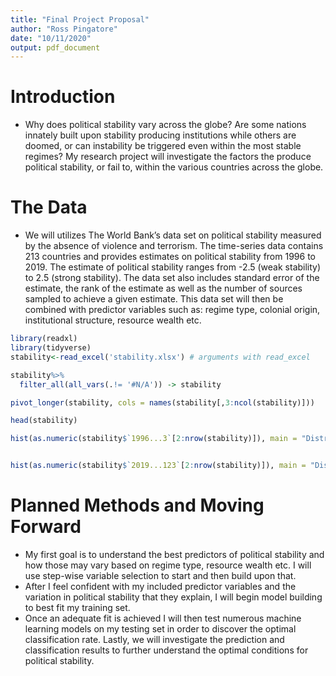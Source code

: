 ```yaml
---
title: "Final Project Proposal"
author: "Ross Pingatore"
date: "10/11/2020"
output: pdf_document
---
```

# Introduction
  + Why does political stability vary across the globe? Are some nations innately built upon stability producing institutions while others are doomed, or can instability be triggered even within the most stable regimes? My research project will investigate the factors the produce political stability, or fail to, within the various countries across the globe. 

# The Data   
  + We will utilizes The World Bank's data set on political stability measured by the absence of violence and terrorism. The time-series data contains 213 countries and provides estimates on political stability from 1996 to 2019. The estimate of political stability ranges from -2.5 (weak stability) to 2.5 (strong stability). The data set also includes standard error of the estimate, the rank of the estimate as well as the number of sources sampled to achieve a given estimate. This data set will then be combined with predictor variables such as: regime type, colonial origin, institutional structure, resource wealth etc. 
```r
library(readxl)
library(tidyverse)
stability<-read_excel('stability.xlsx') # arguments with read_excel

stability%>%
  filter_all(all_vars(.!= '#N/A')) -> stability

pivot_longer(stability, cols = names(stability[,3:ncol(stability)]))

head(stability)


```
```r
hist(as.numeric(stability$`1996...3`[2:nrow(stability)]), main = "Distribution of Political Stability for 1996", xlab = "Estimate of Governance")


hist(as.numeric(stability$`2019...123`[2:nrow(stability)]), main = "Distribution of Political Stability for 2019", xlab = "Estimate of Governance")
```

# Planned Methods and Moving Forward
  + My first goal is to understand the best predictors of political stability and how those may vary based on regime type, resource wealth etc. I will use step-wise variable selection to start and then build upon that. 
  + After I feel confident with my included predictor variables and the variation in political stability that they explain, I will begin model building to best fit my training set. 
  + Once an adequate fit is achieved I will then test numerous machine learning models on my testing set in order to discover the optimal classification rate. Lastly, we will investigate the prediction and classification results to further understand the optimal conditions for political stability. 

